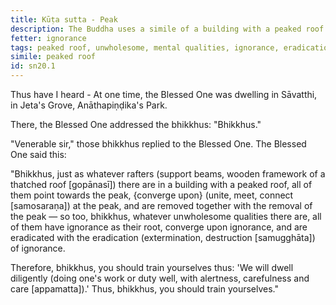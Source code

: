 ```yaml
---
title: Kūṭa sutta - Peak
description: The Buddha uses a simile of a building with a peaked roof to illustrate how all unwholesome qualities have ignorance as their root, converge upon ignorance, and are eradicated with the eradication of ignorance.
fetter: ignorance
tags: peaked roof, unwholesome, mental qualities, ignorance, eradication, diligence, sn, sn12-21, sn20
simile: peaked roof
id: sn20.1
---
```


Thus have I heard - At one time, the Blessed One was dwelling in Sāvatthi, in Jeta's Grove, Anāthapiṇḍika's Park.

There, the Blessed One addressed the bhikkhus: "Bhikkhus."

"Venerable sir," those bhikkhus replied to the Blessed One. The Blessed One said this:

"Bhikkhus, just as whatever rafters (support beams, wooden framework of a thatched roof [gopānasī]) there are in a building with a peaked roof, all of them point towards the peak, \{converge upon} (unite, meet, connect [samosaraṇa]) at the peak, and are removed together with the removal of the peak — so too, bhikkhus, whatever unwholesome qualities there are, all of them have ignorance as their root, converge upon ignorance, and are eradicated with the eradication (extermination, destruction [samugghāta]) of ignorance.

Therefore, bhikkhus, you should train yourselves thus: 'We will dwell diligently (doing one's work or duty well, with alertness, carefulness and care [appamatta]).' Thus, bhikkhus, you should train yourselves."